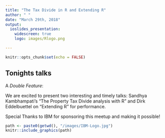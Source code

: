 ```yaml
---
title: "The Tax Divide in R and Extending R"
author: " "
date: "March 29th, 2018"
output:
  ioslides_presentation:
    widescreen: true
    logo: images/Rlogo.png

---
```


```r
knitr::opts_chunk$set(echo = FALSE)
```


## Tonights talks

A *Double Feature*:

We are excited to present two interesting and timely talks: Sandhya Kambhampati's "The Property Tax Divide analysis with R" and Dirk Eddelbuettel on "Extending R" for performance.

Special Thanks to IBM for sponsoring this meetup and making it possible!

```r
path <- paste0(getwd(), "/images/IBM-Logo.jpg")
knitr::include_graphics(path)
```
